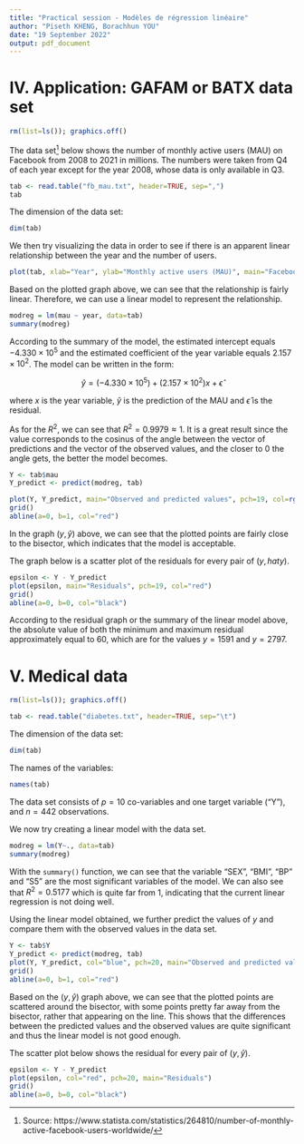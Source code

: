 ```yaml
---
title: "Practical session - Modèles de régression linéaire"
author: "Piseth KHENG, Borachhun YOU"
date: "19 September 2022"
output: pdf_document
---
```


# IV. Application: GAFAM or BATX data set

```r
rm(list=ls()); graphics.off()
```

The data set^[Source: https://www.statista.com/statistics/264810/number-of-monthly-active-facebook-users-worldwide/] below shows the number of monthly active users (MAU) on Facebook from 2008 to 2021 in millions. The numbers were taken from Q4 of each year except for the year 2008, whose data is only available in Q3.

```r
tab <- read.table("fb_mau.txt", header=TRUE, sep=",")
tab
```

The dimension of the data set:

```r
dim(tab)
```

We then try visualizing the data in order to see if there is an apparent linear relationship between the year and the number of users.

```r
plot(tab, xlab="Year", ylab="Monthly active users (MAU)", main="Facebook MAU from 2008 to 2021 (in millions)", pch=19, col=rgb(0.27,0.4,0.68))
```

Based on the plotted graph above, we can see that the relationship is fairly linear. Therefore, we can use a linear model to represent the relationship.

```r
modreg = lm(mau ~ year, data=tab)
summary(modreg)
```

According to the summary of the model, the estimated intercept equals $-4.330 \times 10^5$ and the estimated coefficient of the year variable equals $2.157 \times 10^2$. The model can be written in the form:

$$\hat{y} = (-4.330 \times 10^5) + (2.157 \times 10^2) x + \hat{\epsilon}$$

where $x$ is the year variable, $\hat{y}$ is the prediction of the MAU and $\hat{\epsilon}$ is the residual.

As for the $R^2$, we can see that $R^2 = 0.9979 \approx 1$. It is a great result since the value corresponds to the cosinus of the angle between the vector of predictions and the vector of the observed values, and the closer to 0 the angle gets, the better the model becomes.

```r
Y <- tab$mau
Y_predict <- predict(modreg, tab)

plot(Y, Y_predict, main="Observed and predicted values", pch=19, col=rgb(0.27,0.4,0.68))
grid()
abline(a=0, b=1, col="red")
```

In the graph $(y, \hat{y})$ above, we can see that the plotted points are fairly close to the bisector, which indicates that the model is acceptable.

The graph below is a scatter plot of the residuals for every pair of $(y, hat{y})$.

```r
epsilon <- Y - Y_predict
plot(epsilon, main="Residuals", pch=19, col="red")
grid()
abline(a=0, b=0, col="black")
```

According to the residual graph or the summary of the linear model above, the absolute value of both the minimum and maximum residual approximately equal to $60$, which are for the values $y = 1591$ and $y = 2797$.

# V. Medical data

```r
rm(list=ls()); graphics.off()
```

```r
tab <- read.table("diabetes.txt", header=TRUE, sep="\t")
```

The dimension of the data set:

```r
dim(tab)
```

The names of the variables:

```r
names(tab)
```

The data set consists of $p=10$ co-variables and one target variable ("Y"), and $n=442$ observations.

We now try creating a linear model with the data set.

```r
modreg = lm(Y~., data=tab)
summary(modreg)
```

With the `summary()` function, we can see that the variable "SEX", "BMI", "BP" and "S5" are the most significant variables of the model. We can also see that $R^2 = 0.5177$ which is quite far from 1, indicating that the current linear regression is not doing well.

Using the linear model obtained, we further predict the values of $y$ and compare them with the observed values in the data set.

```r
Y <- tab$Y
Y_predict <- predict(modreg, tab)
plot(Y, Y_predict, col="blue", pch=20, main="Observed and predicted values")
grid()
abline(a=0, b=1, col="red")
```

Based on the $(y, \hat{y})$ graph above, we can see that the plotted points are scattered around the bisector, with some points pretty far away from the bisector, rather that appearing on the line. This shows that the differences between the predicted values and the observed values are quite significant and thus the linear model is not good enough.

The scatter plot below shows the residual for every pair of $(y, \hat{y})$.

```r
epsilon <- Y - Y_predict
plot(epsilon, col="red", pch=20, main="Residuals")
grid()
abline(a=0, b=0, col="black")
```